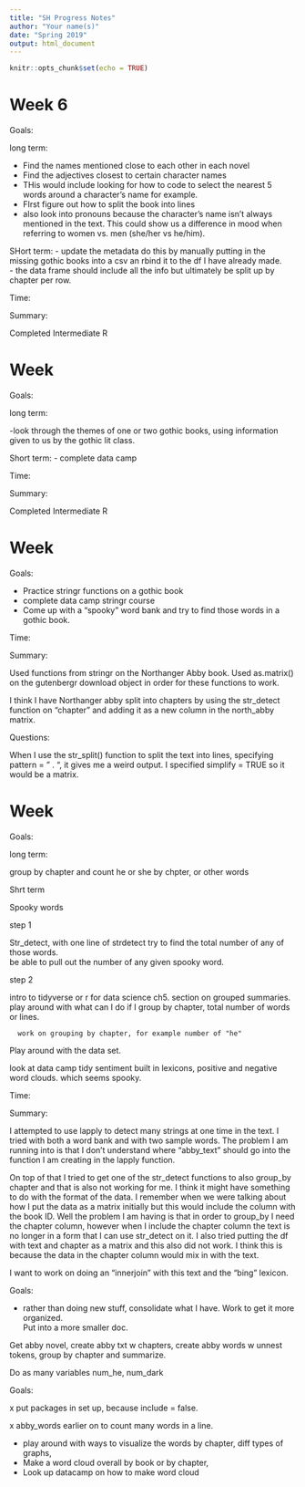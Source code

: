 ```yaml
---
title: "SH Progress Notes"
author: "Your name(s)"
date: "Spring 2019"
output: html_document
---
```


```r
knitr::opts_chunk$set(echo = TRUE)
```

# Week 6

Goals:

  long term:
  
  - Find the names mentioned close to each other in each novel
  - Find the adjectives closest to certain character names
  - THis would include looking for how to code to select the nearest 5 words around a character's name for example.  
  - FIrst figure out how to split the book into lines 
  - also look into pronouns because the character's name isn't always mentioned in the text.  This could show us a difference in mood when referring to women vs. men (she/her vs he/him).  
  
  SHort term: 
  - update the metadata
     do this by manually putting in the missing gothic books into a csv an rbind it to the df I have already made.  
  - the data frame should include all the info but ultimately be split up by chapter per row.  
  
  
Time: 



Summary:

Completed Intermediate R



# Week 

Goals:

  long term:
  
  -look through the themes of one or two gothic books, using information given to us by the gothic lit class.   
  
  Short term: 
  - complete data camp 
  
  
Time: 



Summary:

Completed Intermediate R
 



# Week 

Goals:

  
  - Practice stringr functions on a gothic book
  - complete data camp stringr course
  - Come up with a "spooky" word bank and try to find those words in a gothic book.  
  
  
Time: 



Summary:

Used functions from stringr on the Northanger Abby book. 
Used as.matrix() on the gutenbergr download object in order for these functions to work. \

I think I have Northanger abby split into chapters by using the str_detect function on "chapter" and adding it as a new column in the north_abby matrix.  

Questions: 

When I use the str_split() function to split the text into lines, specifying pattern = " . ", it gives me a weird output.  I specified simplify = TRUE so it would be a matrix.  









# Week 

Goals:

 long term:

group by chapter and count he or she by chpter, or other words

Shrt term

Spooky words


step 1

Str_detect, with one line of strdetect try to find the total number of any of those words.  
be able to pull out the number of any given spooky word. 

step 2

intro to tidyverse or r for data science ch5.  section on grouped summaries.  play around with what can I do if I group by chapter, total number of words or lines. 


      work on grouping by chapter, for example number of "he"


Play around with the data set. 


look at data camp tidy sentiment 
  built in lexicons, positive and negative
  word clouds. 
    which seems spooky.  
  
  
Time: 



Summary:

I attempted to use lapply to detect many strings at one time in the text.  I tried with both a word bank and with two sample words.  The problem I am running into is that I don't understand where "abby_text" should go into the function I am creating in the lapply function.  

On top of that I tried to get one of the str_detect functions to also group_by chapter and that is also not working for me.  I think it might have something to do with the format of the data.  I remember when we were talking about how I put the data as a matrix initially but this would include the column with the book ID.  Well the problem I am having is that in order to group_by I need the chapter column, however when I include the chapter column the text is no longer in a form that I can use str_detect on it.  I also tried putting the df with text and chapter as a matrix and this also did not work.  I think this is because the data in the chapter column would mix in with the text.  


I want to work on doing an "innerjoin" with this text and the "bing" lexicon.  




Goals:



* rather than doing new stuff, consolidate what I have.  Work to get it more organized.  
Put into a more smaller doc. 


Get abby novel, create abby txt w chapters, create abby words w unnest tokens, group by chapter and summarize.

Do as many variables num_he, num_dark




Goals:


x put packages in set up, because include = false.

x abby_words earlier on to count many words in a line.  


- play around with ways to visualize the words by chapter, diff types of graphs, 
- Make a word cloud overall by book or by chapter, 
- Look up datacamp on how to make word cloud




